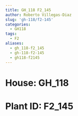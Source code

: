 ```yaml
---
title: GH_118 F2_145
author: Roberto Villegas-Diaz
slug: 'gh-118/f2-145'
categories:
  - GH118
tags:
  - F2
aliases:
  - gh_118-f2_145
  - gh-118-f2-145
  - gh118-f2145
---
```


# **House**: GH_118
# **Plant ID**: F2_145

